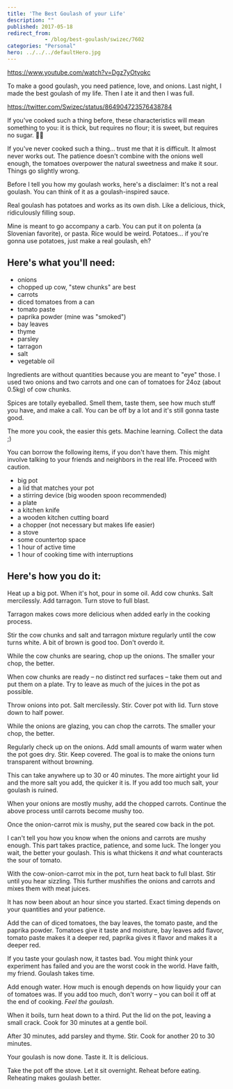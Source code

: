 ```yaml
---
title: 'The Best Goulash of your Life'
description: ""
published: 2017-05-18
redirect_from: 
            - /blog/best-goulash/swizec/7602
categories: "Personal"
hero: ../../../defaultHero.jpg
---
```

https://www.youtube.com/watch?v=Dgz7yOtyokc

To make a good goulash, you need patience, love, and onions. Last night, I made the best goulash of my life. Then I ate it and then I was full.

https://twitter.com/Swizec/status/864904723576438784

If you&#x27;ve cooked such a thing before, these characteristics will mean something to you: it is thick, but requires no flour; it is sweet, but requires no sugar. 🙏🏻

If you&#x27;ve never cooked such a thing… trust me that it is difficult. It almost never works out. The patience doesn&#x27;t combine with the onions well enough, the tomatoes overpower the natural sweetness and make it sour. Things go slightly wrong.

Before I tell you how my goulash works, here&#x27;s a disclaimer: It&#x27;s not a real goulash. You can think of it as a goulash-inspired sauce.

Real goulash has potatoes and works as its own dish. Like a delicious, thick, ridiculously filling soup.

Mine is meant to go accompany a carb. You can put it on polenta (a Slovenian favorite), or pasta. Rice would be weird. Potatoes… if you&#x27;re gonna use potatoes, just make a real goulash, eh?

## Here&#x27;s what you&#x27;ll need:

- onions
- chopped up cow, &quot;stew chunks&quot; are best
- carrots
- diced tomatoes from a can
- tomato paste
- paprika powder (mine was &quot;smoked&quot;)
- bay leaves
- thyme
- parsley
- tarragon
- salt
- vegetable oil

Ingredients are without quantities because you are meant to &quot;eye&quot; those. I used two onions and two carrots and one can of tomatoes for 24oz (about 0.5kg) of cow chunks.

Spices are totally eyeballed. Smell them, taste them, see how much stuff you have, and make a call. You can be off by a lot and it&#x27;s still gonna taste good.

The more you cook, the easier this gets. Machine learning. Collect the data ;)

You can borrow the following items, if you don&#x27;t have them. This might involve talking to your friends and neighbors in the real life. Proceed with caution.

- big pot
- a lid that matches your pot
- a stirring device (big wooden spoon recommended)
- a plate
- a kitchen knife
- a wooden kitchen cutting board
- a chopper (not necessary but makes life easier)
- a stove
- some countertop space
- 1 hour of active time
- 1 hour of cooking time with interruptions

## Here&#x27;s how you do it:

Heat up a big pot. When it&#x27;s hot, pour in some oil. Add cow chunks. Salt mercilessly. Add tarragon. Turn stove to full blast.

Tarragon makes cows more delicious when added early in the cooking process.

Stir the cow chunks and salt and tarragon mixture regularly until the cow turns white. A bit of brown is good too. Don&#x27;t overdo it.

While the cow chunks are searing, chop up the onions. The smaller your chop, the better.

When cow chunks are ready – no distinct red surfaces – take them out and put them on a plate. Try to leave as much of the juices in the pot as possible.

Throw onions into pot. Salt mercilessly. Stir. Cover pot with lid. Turn stove down to half power.

While the onions are glazing, you can chop the carrots. The smaller your chop, the better.

Regularly check up on the onions. Add small amounts of warm water when the pot goes dry. Stir. Keep covered. The goal is to make the onions turn transparent without browning.

This can take anywhere up to 30 or 40 minutes. The more airtight your lid and the more salt you add, the quicker it is. If you add too much salt, your goulash is ruined.

When your onions are mostly mushy, add the chopped carrots. Continue the above process until carrots become mushy too.

Once the onion-carrot mix is mushy, put the seared cow back in the pot.

I can&#x27;t tell you how you know when the onions and carrots are mushy enough. This part takes practice, patience, and some luck. The longer you wait, the better your goulash. This is what thickens it _and_ what counteracts the sour of tomato.

With the cow-onion-carrot mix in the pot, turn heat back to full blast. Stir until you hear sizzling. This further mushifies the onions and carrots and mixes them with meat juices.

It has now been about an hour since you started. Exact timing depends on your quantities and your patience.

Add the can of diced tomatoes, the bay leaves, the tomato paste, and the paprika powder. Tomatoes give it taste and moisture, bay leaves add flavor, tomato paste makes it a deeper red, paprika gives it flavor and makes it a deeper red.

If you taste your goulash now, it tastes bad. You might think your experiment has failed and you are the worst cook in the world. Have faith, my friend. Goulash takes time.

Add enough water. How much is enough depends on how liquidy your can of tomatoes was. If you add too much, don&#x27;t worry – you can boil it off at the end of cooking. _Feel the goulash_.

When it boils, turn heat down to a third. Put the lid on the pot, leaving a small crack. Cook for 30 minutes at a gentle boil.

After 30 minutes, add parsley and thyme. Stir. Cook for another 20 to 30 minutes.

Your goulash is now done. Taste it. It is delicious.

Take the pot off the stove. Let it sit overnight. Reheat before eating. Reheating makes goulash better.
